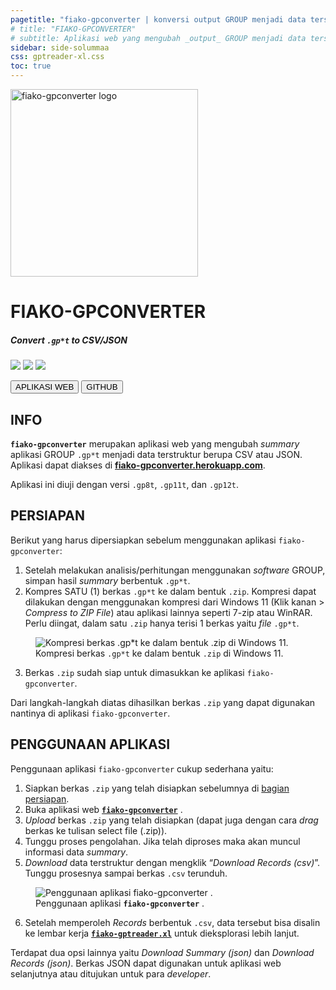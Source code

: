 ```yaml
---
pagetitle: "fiako-gpconverter | konversi output GROUP menjadi data terstruktur"
# title: "FIAKO-GPCONVERTER"
# subtitle: Aplikasi web yang mengubah _output_ GROUP menjadi data terstruktur
sidebar: side-solummaa
css: gptreader-xl.css
toc: true
---
```


::: {.text-center}

<img src="assets/logo-by-midjourney-2.png" alt="fiako-gpconverter logo" width="300" class="border border-dark rounded">

# FIAKO-GPCONVERTER {.unlisted}
##### Convert `.gp*t` to CSV/JSON {.unlisted}

![](https://img.shields.io/github/license/fiakoenjiniring/gpconverter?color=yellow&labelColor=brown&label=license&)
![](https://img.shields.io/github/v/release/fiakoenjiniring/gpconverter?color=informational&label=gpconverter&labelColor=blueviolet&logo=Plotly&style=flat-square)
![](https://img.shields.io/github/release-date/fiakoenjiniring/gpconverter?color=black&label=release&labelColor=brown&logo=Plotly&logoColor=white)

[<button type="button" class="btn btn-primary m-1">APLIKASI WEB</button>](https://fiako-gpconverter.herokuapp.com)
[<button type="button" class="btn btn-info m-1">GITHUB</button>](https://github.com/fiakoenjiniring/gpconverter)

:::

<!-- :::{.callout-warning .text-center appearance="minimal"} 
Halaman ini masih dalam pengembangan
::: -->

## INFO {#sec-info}

**`fiako-gpconverter`** merupakan aplikasi web yang mengubah _summary_ aplikasi GROUP `.gp*t` menjadi data terstruktur berupa CSV atau JSON. Aplikasi dapat diakses di [**fiako-gpconverter.herokuapp.com**](https://fiako-gpconverter.herokuapp.com). 

Aplikasi ini diuji dengan versi `.gp8t`, `.gp11t`, dan `.gp12t`.

## PERSIAPAN {#sec-preparation}

Berikut yang harus dipersiapkan sebelum menggunakan aplikasi `fiako-gpconverter`:

1. Setelah melakukan analisis/perhitungan menggunakan _software_ GROUP, simpan hasil _summary_ berbentuk `.gp*t`. 
2. Kompres SATU (1) berkas `.gp*t` ke dalam bentuk `.zip`. Kompresi dapat dilakukan dengan menggunakan kompresi dari Windows 11 (Klik kanan > _Compress to ZIP File_) atau aplikasi lainnya seperti 7-zip atau WinRAR. Perlu diingat, dalam satu `.zip` hanya terisi 1 berkas yaitu _file_ `.gp*t`. 

![Kompresi berkas `.gp*t` ke dalam bentuk `.zip` di Windows 11.](assets/gpconverter/gpconverter-pre-01.gif){#fig-pre-01}

3. Berkas `.zip` sudah siap untuk dimasukkan ke aplikasi `fiako-gpconverter`. 

Dari langkah-langkah diatas dihasilkan berkas `.zip` yang dapat digunakan nantinya di aplikasi `fiako-gpconverter`. 

## PENGGUNAAN APLIKASI {#sec-tutorial}

Penggunaan aplikasi `fiako-gpconverter` cukup sederhana yaitu:

1. Siapkan berkas `.zip` yang telah disiapkan sebelumnya di [bagian persiapan](#sec-preparation). 
2. Buka aplikasi web [**`fiako-gpconverter`**](https://fiako-gpconverter.herokuapp.com) .
3. _Upload_ berkas `.zip` yang telah disiapkan (dapat juga dengan cara _drag_ berkas ke tulisan select file (.zip)).
4. Tunggu proses pengolahan. Jika telah diproses maka akan muncul informasi data _summary_.
5. _Download_ data terstruktur dengan mengklik "_Download Records (csv)_". Tunggu prosesnya sampai berkas `.csv` terunduh. 

::: {.column-body-outset}

![Penggunaan aplikasi **`fiako-gpconverter`** .](assets/gpconverter/gpconverter-app-01.gif){#fig-app-01}

:::

6. Setelah memperoleh _Records_ berbentuk `.csv`, data tersebut bisa disalin ke lembar kerja [**`fiako-gptreader.xl`**](gptreader-xl.qmd) untuk dieksplorasi lebih lanjut. 

Terdapat dua opsi lainnya yaitu _Download Summary (json)_ dan _Download Records (json)_. Berkas JSON dapat digunakan untuk aplikasi web selanjutnya atau ditujukan untuk para _developer_. 
